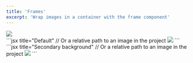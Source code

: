 ```yaml
---
title: 'Frames'
excerpt: 'Wrap images in a container with the frame component'
---
```


<Frame caption="Beautiful mountains">
  <img src="https://images.pexels.com/photos/1867601/pexels-photo-1867601.jpeg" />
</Frame>

<Aside>

  <CodeBlocks>
      <CodeBlock title="Default">
        ```jsx title="Default"
          <Frame caption="Beautiful mountains">
              // Or a relative path to an image in the project
              <img src="https://images.pexels.com/photos/1867601.jpeg" />
          </Frame>
        ```
      </CodeBlock>
      <CodeBlock title="Secondary background">
        ```jsx title="Secondary background"
          <Frame caption="Beautiful mountains" backgroundVariant="secondary">
              // Or a relative path to an image in the project
              <img src="https://images.pexels.com/photos/1867601.jpeg" />
          </Frame>
        ```
      </CodeBlock>
  </CodeBlocks>

</Aside>
